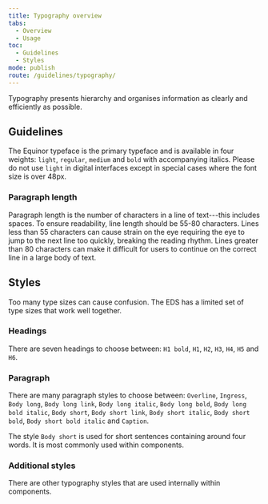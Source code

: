 ```yaml
---
title: Typography overview
tabs:
  - Overview
  - Usage
toc:
  - Guidelines
  - Styles
mode: publish
route: /guidelines/typography/
---
```


Typography presents hierarchy and organises information as clearly and efficiently as possible.

<!--One to two sentences as an introduction to the component-->

## Guidelines

<!--List how to use it, sizes, widths, grid interactions, color allowances -->

The Equinor typeface is the primary typeface and is available in four weights: `light`, `regular`, `medium` and `bold` with accompanying italics. Please do not use `light` in digital interfaces except in special cases where the font size is over 48px.

### Paragraph length

Paragraph length is the number of characters in a line of text---this includes spaces.
To ensure readability, line length should be 55-80 characters. Lines less than 55 characters can cause strain on the eye requiring the eye to jump to the next line too quickly, breaking the reading rhythm. Lines greater than 80 characters can make it difficult for users to continue on the correct line in a large body of text.

## Styles

<!--One ### heading per frame in Figma, explaining each component in that frame. One 'content' section per variation if needed -->

Too many type sizes can cause confusion. The EDS has a limited set of type sizes that work well together.

### Headings

There are seven headings to choose between: `H1 bold`, `H1`, `H2`, `H3`, `H4`, `H5` and `H6`.

<FigmaImage
  url="https://www.figma.com/file/0TbIXrrObWj80Cf7KucKYFL0/Design-Tokens?node-id=277%3A30"
  alt="Figma design for heading styles"
/>

### Paragraph

There are many paragraph styles to choose between: `Overline`, `Ingress`, `Body long`, `Body long link`, `Body long italic`, `Body long bold`, `Body long bold italic`, `Body short`, `Body short link`, `Body short italic`, `Body short bold`, `Body short bold italic` and `Caption`.

The style `Body short` is used for short sentences containing around four words. It is most commonly used within components.

<FigmaImage
  url="https://www.figma.com/file/0TbIXrrObWj80Cf7KucKYFL0/Design-Tokens?node-id=278%3A70"
  alt="Figma design for body styles"
/>

### Additional styles

There are other typography styles that are used internally within components.
